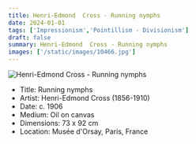 ```yaml
---
title: Henri-Edmond  Cross - Running nymphs
date: 2024-01-01
tags: ['Impressionism','Pointillism - Divisionism']
draft: false
summary: Henri-Edmond  Cross - Running nymphs
images: ['/static/images/10466.jpg']
---
```


![Henri-Edmond  Cross - Running nymphs](/static/images/10466.jpg)

* Title: Running nymphs
* Artist: Henri-Edmond  Cross (1856-1910)
* Date: c. 1906
* Medium: Oil on canvas
* Dimensions: 73 x 92 cm
* Location: Musée d'Orsay, Paris, France


